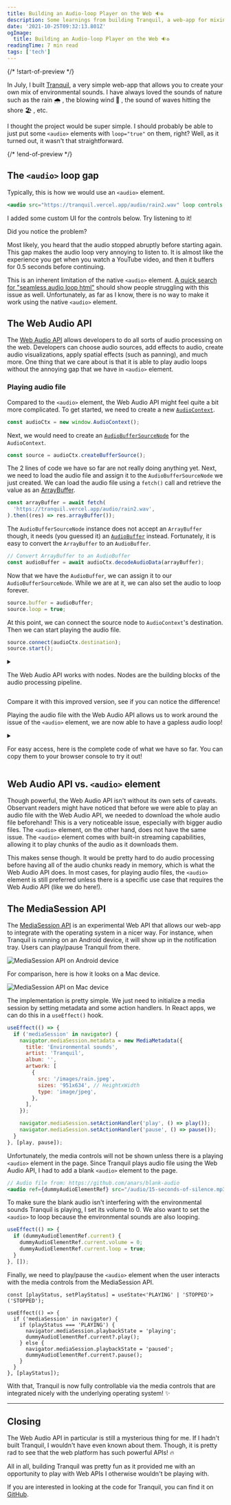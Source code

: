 ```yaml
---
title: Building an Audio-loop Player on the Web 🔉♻️
description: Some learnings from building Tranquil, a web-app for mixing environmental sounds.
date: '2021-10-25T09:32:13.801Z'
ogImage:
  title: Building an Audio-loop Player on the Web 🔉♻️
readingTime: 7 min read
tags: ['tech']
---
```


{/* !start-of-preview */}

In July, I built [Tranquil](https://tranquil.vercel.app), a very simple web-app
that allows you to create your own mix of environmental sounds. I have always
loved the sounds of nature such as the rain 🌧️ , the blowing wind 🎐 , the sound
of waves hitting the shore 🏖️ , etc.

I thought the project would be super simple. I should probably be able to just
put some `<audio>` elements with `loop="true"` on them, right? Well, as it
turned out, it wasn't that straightforward.

{/* !end-of-preview */}

## The `<audio>` loop gap

Typically, this is how we would use an `<audio>` element.

```jsx
<audio src="https://tranquil.vercel.app/audio/rain2.wav" loop controls />
```

I added some custom UI for the controls below. Try listening to it!

<AudioPlayer
  title="Raining sound (loop)"
  src="https://tranquil.vercel.app/audio/rain2.wav"
  loop
/>

Did you notice the problem?

Most likely, you heard that the audio stopped abruptly before starting again.
This gap makes the audio loop very annoying to listen to. It is almost like the
experience you get when you watch a YouTube video, and then it buffers for 0.5
seconds before continuing.

This is an inherent limitation of the native `<audio>` element.
[A quick search for "seamless audio loop html"](https://www.google.com/search?q=seamless+audio+loop+html)
should show people struggling with this issue as well. Unfortunately, as far as
I know, there is no way to make it work using the native `<audio>` element.

## The Web Audio API

The
[Web Audio API](https://developer.mozilla.org/en-US/docs/Web/API/Web_Audio_API)
allows developers to do all sorts of audio processing on the web. Developers can
choose audio sources, add effects to audio, create audio visualizations, apply
spatial effects (such as panning), and much more. One thing that we care about
is that it is able to play audio loops without the annoying gap that we have in
`<audio>` element.

### Playing audio file

Compared to the `<audio>` element, the Web Audio API might feel quite a bit more
complicated. To get started, we need to create a new
[`AudioContext`](https://developer.mozilla.org/en-US/docs/Web/API/AudioContext).

```jsx
const audioCtx = new window.AudioContext();
```

Next, we would need to create an
[`AudioBufferSourceNode`](https://developer.mozilla.org/en-US/docs/Web/API/AudioBufferSourceNode)
for the `AudioContext`.

```jsx
const source = audioCtx.createBufferSource();
```

The 2 lines of code we have so far are not really doing anything yet. Next, we
need to load the audio file and assign it to the `AudioBufferSourceNode` we just
created. We can load the audio file using a `fetch()` call and retrieve the
value as an
[ArrayBuffer](https://developer.mozilla.org/en-US/docs/Web/JavaScript/Reference/Global_Objects/ArrayBuffer).

```jsx
const arrayBuffer = await fetch(
  'https://tranquil.vercel.app/audio/rain2.wav',
).then((res) => res.arrayBuffer());
```

The `AudioBufferSourceNode` instance does not accept an `ArrayBuffer` though, it
needs (you guessed it) an
[`AudioBuffer`](https://developer.mozilla.org/en-US/docs/Web/API/AudioBuffer)
instead. Fortunately, it is easy to convert the `ArrayBuffer` to an
`AudioBuffer`.

```jsx
// Convert ArrayBuffer to an AudioBuffer
const audioBuffer = await audioCtx.decodeAudioData(arrayBuffer);
```

Now that we have the `AudioBuffer`, we can assign it to our
`AudioBufferSourceNode`. While we are at it, we can also set the audio to loop
forever.

```jsx
source.buffer = audioBuffer;
source.loop = true;
```

At this point, we can connect the source node to `AudioContext`'s destination.
Then we can start playing the audio file.

```jsx
source.connect(audioCtx.destination);
source.start();
```

<details>

<summary>

The Web Audio API works with nodes. Nodes are the building blocks of the audio
processing pipeline.

</summary>

For example, we can add a `GainNode` to increase the volume of the audio. If you
are familiar with Audio Editor programs, you've probably heard of "Gain" before.

```jsx
const gainNode = audioCtx.createGain(); // create a GainNode

gainNode.gain.value = 0.5; // set the gain to 50%
source.connect(gainNode); // connect the audio source to the GainNode
gainNode.connect(audioCtx.destination); // connect the GainNode to the AudioContext destination
```

[The MDN docs page explains this in more depth](https://developer.mozilla.org/en-US/docs/Web/API/AudioNode).
We don't need them for our use case, but it is useful to know how powerful the
Web Audio API is. You can probably build a pretty complex audio processing
web-app using them!

</details>

Compare it with this improved version, see if you can notice the difference!

<GaplessAudioPlayer
  title="Raining sound (loop)"
  src="https://tranquil.vercel.app/audio/rain2.wav"
/>

Playing the audio file with the Web Audio API allows us to work around the issue
of the `<audio>` element, we are now able to have a gapless audio loop!

<details>

<summary>

For easy access, here is the complete code of what we have so far. You can copy
them to your browser console to try it out!

</summary>

```jsx
const playAudioWithWebAudioAPI = async () => {
  const audioCtx = new window.AudioContext();
  const source = audioCtx.createBufferSource();
  const arrayBuffer = await fetch(
    'https://tranquil.vercel.app/audio/rain2.wav',
  ).then((res) => res.arrayBuffer());
  const audioBuffer = await audioCtx.decodeAudioData(arrayBuffer);

  source.buffer = audioBuffer;
  source.loop = true;
  source.connect(audioCtx.destination);
  source.start();
};
```

</details>

## Web Audio API vs. `<audio>` element

Though powerful, the Web Audio API isn't without its own sets of caveats.
Observant readers might have noticed that before we were able to play an audio
file with the Web Audio API, we needed to download the whole audio file
beforehand! This is a very noticeable issue, especially with bigger audio files.
The `<audio>` element, on the other hand, does not have the same issue. The
`<audio>` element comes with built-in streaming capabilities, allowing it to
play chunks of the audio as it downloads them.

This makes sense though. It would be pretty hard to do audio processing before
having all of the audio chunks ready in memory, which is what the Web Audio API
does. In most cases, for playing audio files, the `<audio>` element is still
preferred unless there is a specific use case that requires the Web Audio API
(like we do here!).

## The MediaSession API

The
[MediaSession API](https://developer.mozilla.org/en-US/docs/Web/API/MediaSession)
is an experimental Web API that allows our web-app to integrate with the
operating system in a nicer way. For instance, when Tranquil is running on an
Android device, it will show up in the notification tray. Users can play/pause
Tranquil from there.

<div className="flex place-content-center">
  <Image
    src={'./assets/blog/media-session-andriud.png'}
    alt="MediaSession API on Android device"
    placeholder="blur"
  />
</div>

For comparison, here is how it looks on a Mac device.

<div className="flex place-content-center">
  <Image
    src={'./assets/blog/media-session-macos.png'}
    alt="MediaSession API on Mac device"
    placeholder="blur"
  />
</div>

The implementation is pretty simple. We just need to initialize a media session
by setting metadata and some action handlers. In React apps, we can do this in a
`useEffect()` hook.

```jsx
useEffect(() => {
  if ('mediaSession' in navigator) {
    navigator.mediaSession.metadata = new MediaMetadata({
      title: 'Environmental sounds',
      artist: 'Tranquil',
      album: '',
      artwork: [
        {
          src: '/images/rain.jpeg',
          sizes: '951x634', // HeightxWidth
          type: 'image/jpeg',
        },
      ],
    });

    navigator.mediaSession.setActionHandler('play', () => play());
    navigator.mediaSession.setActionHandler('pause', () => pause());
  }
}, [play, pause]);
```

Unfortunately, the media controls will not be shown unless there is a playing
`<audio>` element in the page. Since Tranquil plays audio file using the Web
Audio API, I had to add a blank `<audio>` element to the page.

```jsx
// Audio file from: https://github.com/anars/blank-audio
<audio ref={dummyAudioElementRef} src="/audio/15-seconds-of-silence.mp3" />
```

To make sure the blank audio isn't interfering with the environmental sounds
Tranquil is playing, I set its volume to 0. We also want to set the `<audio>` to
loop because the environmental sounds are also looping.

```jsx
useEffect(() => {
  if (dummyAudioElementRef.current) {
    dummyAudioElementRef.current.volume = 0;
    dummyAudioElementRef.current.loop = true;
  }
}, []);
```

Finally, we need to play/pause the `<audio>` element when the user interacts
with the media controls from the MediaSession API.

```tsx
const [playStatus, setPlayStatus] = useState<'PLAYING' | 'STOPPED'>('STOPPED');

useEffect(() => {
  if ('mediaSession' in navigator) {
    if (playStatus === 'PLAYING') {
      navigator.mediaSession.playbackState = 'playing';
      dummyAudioElementRef.current?.play();
    } else {
      navigator.mediaSession.playbackState = 'paused';
      dummyAudioElementRef.current?.pause();
    }
  }
}, [playStatus]);
```

With that, Tranquil is now fully controllable via the media controls that are
integrated nicely with the underlying operating system! ✨

---

## Closing

The Web Audio API in particular is still a mysterious thing for me. If I hadn't
built Tranquil, I wouldn't have even known about them. Though, it is pretty rad
to see that the web platform has such powerful APIs! 🔥

All in all, building Tranquil was pretty fun as it provided me with an
opportunity to play with Web APIs I otherwise wouldn't be playing with.

<Panel type="info" title="Looking for code for Tranquil?">

If you are interested in looking at the code for Tranquil, you can find it on
[GitHub](https://github.com/jackyef/tranquil).

</Panel>
